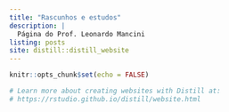 ```yaml
---
title: "Rascunhos e estudos"
description: |
  Página do Prof. Leonardo Mancini
listing: posts
site: distill::distill_website
---
```


```r
knitr::opts_chunk$set(echo = FALSE)

# Learn more about creating websites with Distill at:
# https://rstudio.github.io/distill/website.html

```

